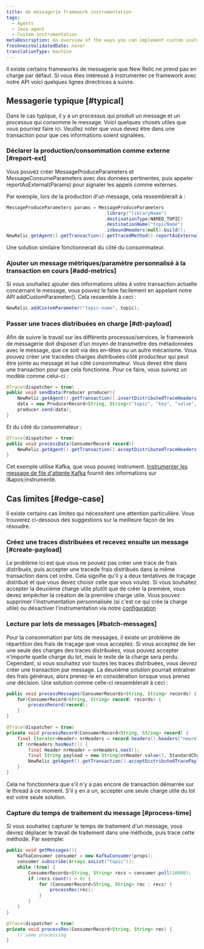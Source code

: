 ```yaml
---
title: de messagerie framework instrumentation
tags:
  - Agents
  - Java agent
  - Custom instrumentation
metaDescription: An overview of the ways you can implement custom instrumentation for your New Relic-monitored Java application.
freshnessValidatedDate: never
translationType: machine
---
```


Il existe certains frameworks de messagerie que New Relic ne prend pas en charge par défaut. Si vous êtes intéressé à instrumenter ce framework avec notre API voici quelques lignes directrices à suivre.

## Messagerie typique [#typical]

Dans le cas typique, il y a un processus qui produit un message et un processus qui consomme le message. Voici quelques choses utiles que vous pourriez faire ici. Veuillez noter que vous devez être dans une transaction pour que ces informations soient signalées.

### Déclarer la production/consommation comme externe [#report-ext]

Vous pouvez créer MessageProduceParameters et MessageConsumeParameters avec des données pertinentes, puis appeler reportAsExternal(Params) pour signaler les appels comme externes.

Par exemple, lors de la production d'un message, cela ressemblerait à :

```java
MessageProduceParameters params = MessageProduceParameters
                                    .library("libraryName")
                                    .destinationType(NAMED_TOPIC)
                                    .destinationName("topicName")
                                    .inboundHeaders(null).build();
NewRelic.getAgent().getTransaction().getTracedMethod().reportAsExternal(params);
```

Une solution similaire fonctionnerait du côté du consommateur.

### Ajouter un message métriques/paramètre personnalisé à la transaction en cours [#add-metrics]

Si vous souhaitez ajouter des informations utiles à votre transaction actuelle concernant le message, vous pouvez le faire facilement en appelant notre API addCustomParameter(). Cela ressemble à ceci :

```java
NewRelic.addCustomParameter("topic-name", topic);
```

### Passer une traces distribuées en charge [#dt-payload]

Afin de suivre le travail sur les différents processus/services, le framework de messagerie doit disposer d'un moyen de transmettre des métadonnées avec le message, que ce soit via des en-têtes ou un autre mécanisme. Vous pouvez créer une tracedes charges distribuées côté producteur qui peut être jointe au message et lue côté consommateur. Vous devez être dans une transaction pour que cela fonctionne. Pour ce faire, vous suivrez un modèle comme celui-ci :

```java
@Trace(dispatcher = true)
public void sendData(Producer producer){
    NewRelic.getAgent().getTransaction().insertDistributedTraceHeaders(headers);
    data = new ProducerRecord<String, String>("topic", "key", "value", headers);
    producer.send(data);
}
```

Et du côté du consommateur :

```java
@Trace(dispatcher = true)
public void processData(ConsumerRecord record){
    NewRelic.getAgent().getTransaction().acceptDistributedTraceHeaders(TransportType.Kafka, record.headers());
}
```

Cet exemple utilise Kafka, que vous pouvez instrument. [Instrumenter les message de file d'attente Kafka](/docs/agents/java-agent/instrumentation/use-kafka-message-queues) fournit des informations sur l&amp;apos;instrumenté.

## Cas limites [#edge-case]

Il existe certains cas limites qui nécessitent une attention particulière. Vous trouverez ci-dessous des suggestions sur la meilleure façon de les résoudre.

### Créez une traces distribuées et recevez ensuite un message [#create-payload]

Le problème ici est que vous ne pouvez pas créer une trace de frais distribués, puis accepter une tracede frais distribués dans la même transaction dans cet ordre. Cela signifie qu'il y a deux tentatives de traçage distribué et que vous devez choisir celle que vous voulez. Si vous souhaitez accepter la deuxième charge utile plutôt que de créer la première, vous devez empêcher la création de la première charge utile. Vous pouvez supprimer l'instrumentation personnalisée (si c'est ce qui crée la charge utile) ou désactiver l'instrumentation via notre [configuration](/docs/agents/java-agent/async-instrumentation/disable-scala-netty-akka-play-2-instrumentation)

### Lecture par lots de messages [#batch-messages]

Pour la consommation par lots de messages, il existe un problème de répartition des frais de traçage que vous acceptez. Si vous acceptez de lier une seule des charges des traces distribuées, vous pouvez accepter n'importe quelle charge du lot, mais le reste de la charge sera perdu. Cependant, si vous souhaitez voir toutes les traces distribuées, vous devrez créer une transaction par message. La deuxième solution pourrait entraîner des frais généraux, alors prenez-le en considération lorsque vous prenez une décision. Une solution comme celle-ci ressemblerait à ceci :

```java
public void processMessages(ConsumerRecords<String, String> records) {
    for(ConsumerRecord<String, String> record: records) {
        processRecord(record);
    }
}

@Trace(dispatcher = true)
private void processRecord(ConsumerRecord<String, String> record) {
    final Iterator<Header> nrHeaders = record.headers().headers("newrelicDTPayload").iterator();
    if (nrHeaders.hasNext()) {
        final Header nrHeader = nrHeaders.next();
        final String payload = new String(nrHeader.value(), StandardCharsets.UTF_8);
        NewRelic.getAgent().getTransaction().acceptDistributedTracePayload(payload);
    }
}
```

Cela ne fonctionnera que s'il n'y a pas encore de transaction démarrée sur le thread à ce moment. S'il y en a un, accepter une seule charge utile du lot est votre seule solution.

### Capture du temps de traitement du message [#process-time]

Si vous souhaitez capturer le temps de traitement d'un message, vous devrez déplacer le travail de traitement dans une méthode, puis trace cette méthode. Par exemple:

```java
public void getMessages(){
    KafkaConsumer consumer = new KafkaConsumer(props);
    consumer.subscribe(Arrays.asList("topic"));
    while (true) {
        ConsumerRecords<String, String> recs = consumer.poll(10000);
        if (recs.count() > 0) {
            for (ConsumerRecord<String, String> rec : recs) {
                processRec(rec);
            }
        }
    }
}

@Trace(dispatcher = true)
private void processRec(ConsumerRecord<String, String> rec) {
    // some processing
}
```